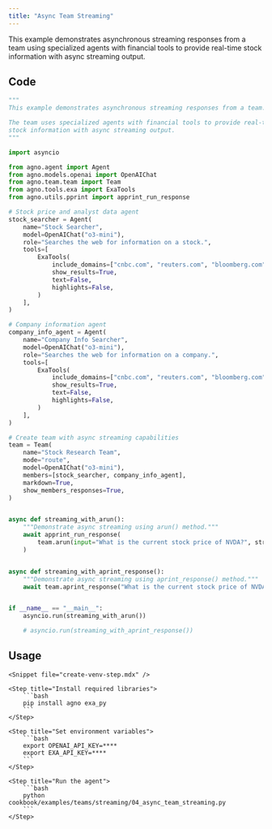 ```yaml
---
title: "Async Team Streaming"
---
```


This example demonstrates asynchronous streaming responses from a team using specialized agents with financial tools to provide real-time stock information with async streaming output.

## Code

```python cookbook/examples/teams/streaming/04_async_team_streaming.py
"""
This example demonstrates asynchronous streaming responses from a team.

The team uses specialized agents with financial tools to provide real-time
stock information with async streaming output.
"""

import asyncio

from agno.agent import Agent
from agno.models.openai import OpenAIChat
from agno.team.team import Team
from agno.tools.exa import ExaTools
from agno.utils.pprint import apprint_run_response

# Stock price and analyst data agent
stock_searcher = Agent(
    name="Stock Searcher",
    model=OpenAIChat("o3-mini"),
    role="Searches the web for information on a stock.",
    tools=[
        ExaTools(
            include_domains=["cnbc.com", "reuters.com", "bloomberg.com", "wsj.com"],
            show_results=True,
            text=False,
            highlights=False,
        )
    ],
)

# Company information agent
company_info_agent = Agent(
    name="Company Info Searcher",
    model=OpenAIChat("o3-mini"),
    role="Searches the web for information on a company.",
    tools=[
        ExaTools(
            include_domains=["cnbc.com", "reuters.com", "bloomberg.com", "wsj.com"],
            show_results=True,
            text=False,
            highlights=False,
        )
    ],
)

# Create team with async streaming capabilities
team = Team(
    name="Stock Research Team",
    mode="route",
    model=OpenAIChat("o3-mini"),
    members=[stock_searcher, company_info_agent],
    markdown=True,
    show_members_responses=True,
)


async def streaming_with_arun():
    """Demonstrate async streaming using arun() method."""
    await apprint_run_response(
        team.arun(input="What is the current stock price of NVDA?", stream=True)
    )


async def streaming_with_aprint_response():
    """Demonstrate async streaming using aprint_response() method."""
    await team.aprint_response("What is the current stock price of NVDA?", stream=True)


if __name__ == "__main__":
    asyncio.run(streaming_with_arun())

    # asyncio.run(streaming_with_aprint_response())
```

## Usage

<Steps>

    <Snippet file="create-venv-step.mdx" />

    <Step title="Install required libraries">
        ```bash
        pip install agno exa_py
        ```
    </Step>

    <Step title="Set environment variables">
        ```bash
        export OPENAI_API_KEY=****
        export EXA_API_KEY=****
        ```
    </Step>

    <Step title="Run the agent">
        ```bash
        python cookbook/examples/teams/streaming/04_async_team_streaming.py
        ```
    </Step>

</Steps>